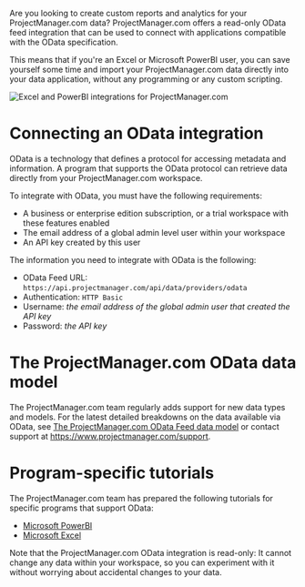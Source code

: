 Are you looking to create custom reports and analytics for your ProjectManager.com data? ProjectManager.com offers a read-only OData feed integration that can be used to connect with applications compatible with the OData specification.

This means that if you're an Excel or Microsoft PowerBI user, you can save yourself some time and import your ProjectManager.com data directly into your data application, without any programming or any custom scripting.  

![Excel and PowerBI integrations for ProjectManager.com](https://fern-image-hosting.s3.amazonaws.com/projectmanager/integrations-excel-powerbi.png)

# Connecting an OData integration

OData is a technology that defines a protocol for accessing metadata and information.  A program that supports the OData protocol can retrieve data directly from your ProjectManager.com workspace.

To integrate with OData, you must have the following requirements:
* A business or enterprise edition subscription, or a trial workspace with these features enabled
* The email address of a global admin level user within your workspace
* An API key created by this user

The information you need to integrate with OData is the following:
* OData Feed URL: `https://api.projectmanager.com/api/data/providers/odata`
* Authentication: `HTTP Basic`
* Username: *the email address of the global admin user that created the API key*
* Password: *the API key*

# The ProjectManager.com OData data model

The ProjectManager.com team regularly adds support for new data types and models.  For the latest detailed breakdowns on the data available via OData, see [The ProjectManager.com OData Feed data model](https://learn.projectmanager.com/powerbi-data-model) or contact support at https://www.projectmanager.com/support.

# Program-specific tutorials

The ProjectManager.com team has prepared the following tutorials for specific programs that support OData:

* [Microsoft PowerBI](https://learn.projectmanager.com/power-bi)
* [Microsoft Excel](https://learn.projectmanager.com/excel)

Note that the ProjectManager.com OData integration is read-only: It cannot change any data within your workspace, so you can experiment with it without worrying about accidental changes to your data.

